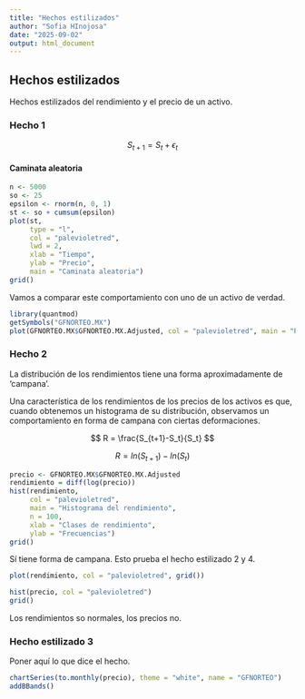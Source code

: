 ```yaml
---
title: "Hechos estilizados"
author: "Sofia HInojosa"
date: "2025-09-02"
output: html_document
---
```


## Hechos estilizados

Hechos estilizados del rendimiento y el precio de un activo.

### Hecho 1

$$S_{t+1} = S_t + \epsilon_t$$

#### Caminata aleatoria

```r
n <- 5000
so <- 25
epsilon <- rnorm(n, 0, 1)
st <- so + cumsum(epsilon)
plot(st, 
     type = "l", 
     col = "palevioletred", 
     lwd = 2, 
     xlab = "Tiempo", 
     ylab = "Precio", 
     main = "Caminata aleatoria")
grid()

```

Vamos a comparar este comportamiento con uno de un activo de verdad.

```r
library(quantmod)
getSymbols("GFNORTEO.MX")
plot(GFNORTEO.MX$GFNORTEO.MX.Adjusted, col = "palevioletred", main = "Precio de cierre ajustado GFNORTEO.MX")

```

### Hecho 2

La distribución de los rendimientos tiene una forma aproximadamente de 'campana'.\

Una característica de los rendimientos de los precios de los activos es que, cuando obtenemos un histograma de su distribución, observamos un comportamiento en forma de campana con ciertas deformaciones.

$$
R = \frac{S_{t+1}-S_t}{S_t}
$$

$$
R = ln(S_{t+1}) - ln(S_t)
$$

```r
precio <- GFNORTEO.MX$GFNORTEO.MX.Adjusted
rendimiento = diff(log(precio))
hist(rendimiento, 
     col = "palevioletred", 
     main = "Histograma del rendimiento", 
     n = 100,
     xlab = "Clases de rendimiento",
     ylab = "Frecuencias")
grid()

```

Sí tiene forma de campana. Esto prueba el hecho estilizado 2 y 4.

```r
plot(rendimiento, col = "palevioletred", grid())

```

```r
hist(precio, col = "palevioletred")
grid()
```

Los rendimientos so normales, los precios no.

### Hecho estilizado 3

Poner aquí lo que dice el hecho.

```r
chartSeries(to.monthly(precio), theme = "white", name = "GFNORTEO")
addBBands()
```
